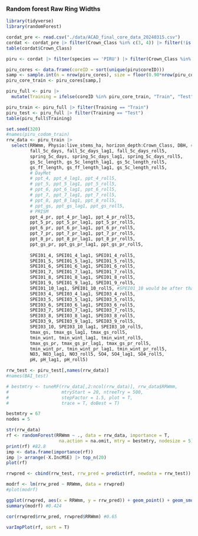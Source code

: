 ### Random forest Raw Ring Widths

```r
library(tidyverse)
library(randomForest)
```

```r
cordat_pre <- read.csv("./data/ACAD_final_core_data_20240315.csv") 
cordat <- cordat_pre |> filter(Crown_Class %in% c(3, 4)) |> filter(!is.na(RRWmm)) |> filter(Year >= 1986)
table(cordat$Crown_Class)

piru <- cordat |> filter(species == 'PIRU') |> filter(Crown_Class %in% c(3, 4))

piru_cores <- data.frame(coreID = sort(unique(piru$coreID)))
samp <- sample.int(n = nrow(piru_cores), size = floor(0.90*nrow(piru_cores)), replace = F)
piru_core_train <- piru_cores[samp,]

piru_full <- piru |> 
  mutate(Training = ifelse(coreID %in% piru_core_train, "Train", "Test")) 

piru_train <- piru_full |> filter(Training == "Train")
piru_test <- piru_full |> filter(Training == "Test")
table(piru_full$Training)

set.seed(320)
#names(piru_codom_train)
rrw_data <- piru_train |> 
  select(RRWmm, Physio:live_stems_ha, horizon_depth:Crown_Class, DBH, #est_age,
         fall_5c_days, fall_5c_days_lag1, fall_5c_days_roll5,
         spring_5c_days, spring_5c_days_lag1, spring_5c_days_roll5,
         gs_5c_length, gs_5c_length_lag1, gs_5c_length_roll5,
         gs_ff_length, gs_ff_length_lag1, gs_5c_length_roll5,
         # DayMet
         # ppt_4, ppt_4_lag1, ppt_4_roll5,
         # ppt_5, ppt_5_lag1, ppt_5_roll5,
         # ppt_6, ppt_6_lag1, ppt_6_roll5,
         # ppt_7, ppt_7_lag1, ppt_7_roll5,
         # ppt_8, ppt_8_lag1, ppt_8_roll5,
         # ppt_gs, ppt_gs_lag1, ppt_gs_roll5,
         # PRISM
         ppt_4_pr, ppt_4_pr_lag1, ppt_4_pr_roll5,
         ppt_5_pr, ppt_5_pr_lag1, ppt_5_pr_roll5,
         ppt_6_pr, ppt_6_pr_lag1, ppt_6_pr_roll5,
         ppt_7_pr, ppt_7_pr_lag1, ppt_7_pr_roll5,
         ppt_8_pr, ppt_8_pr_lag1, ppt_8_pr_roll5,
         ppt_gs_pr, ppt_gs_pr_lag1, ppt_gs_pr_roll5,
         
         SPEI01_4, SPEI01_4_lag1, SPEI01_4_roll5,
         SPEI01_5, SPEI01_5_lag1, SPEI01_5_roll5,
         SPEI01_6, SPEI01_6_lag1, SPEI01_6_roll5,
         SPEI01_7, SPEI01_7_lag1, SPEI01_7_roll5,
         SPEI01_8, SPEI01_8_lag1, SPEI01_8_roll5,
         SPEI01_9, SPEI01_9_lag1, SPEI01_9_roll5,
         SPEI01_10_lag1, SPEI01_10_roll5, #SPEI01_10 would be after that year's growth 
         SPEI03_4, SPEI03_4_lag1, SPEI03_4_roll5,
         SPEI03_5, SPEI03_5_lag1, SPEI03_5_roll5,
         SPEI03_6, SPEI03_6_lag1, SPEI03_6_roll5,
         SPEI03_7, SPEI03_7_lag1, SPEI03_7_roll5,
         SPEI03_8, SPEI03_8_lag1, SPEI03_8_roll5,
         SPEI03_9, SPEI03_9_lag1, SPEI03_9_roll5,
         SPEI03_10, SPEI03_10_lag1, SPEI03_10_roll5,
         tmax_gs, tmax_gs_lag1, tmax_gs_roll5,
         tmin_wint, tmin_wint_lag1, tmin_wint_roll5,
         tmax_gs_pr, tmax_gs_pr_lag1, tmax_gs_pr_roll5,
         tmin_wint_pr, tmin_wint_pr_lag1, tmin_wint_pr_roll5,
         NO3, NO3_lag1, NO3_roll5, SO4, SO4_lag1, SO4_roll5,
         pH, pH_lag1, pH_roll5) 

rrw_test <- piru_test[,names(rrw_data)]
#names(BAI_test)

# bestmtry <- tuneRF(rrw_data[,2:ncol(rrw_data)], rrw_data$RRWmm,
#                    mtryStart = 20, ntreeTry = 500,
#                    stepFactor = 1.5, plot = T,
#                    trace = T, doBest = T)

bestmtry = 67
nodes = 5

str(rrw_data)
rf <- randomForest(RRWmm ~ ., data = rrw_data, importance = T, 
                    na.action = na.omit, mtry = bestmtry, nodesize = 5)
print(rf) #82.8
imp <- data.frame(importance(rf))
imp |> arrange(-X.IncMSE) |> top_n(20)
plot(rf)

rrwpred <- cbind(rrw_test, rrw_pred = predict(rf, newdata = rrw_test))

modrf <- lm(rrw_pred ~ RRWmm, data = rrwpred)
#plot(modrf)

ggplot(rrwpred, aes(x = RRWmm, y = rrw_pred)) + geom_point() + geom_smooth() + forestNETN::theme_FHM()
summary(modrf) #0.424

cor(rrwpred$rrw_pred, rrwpred$RRWmm) #0.65

varImpPlot(rf, sort = T)

```
